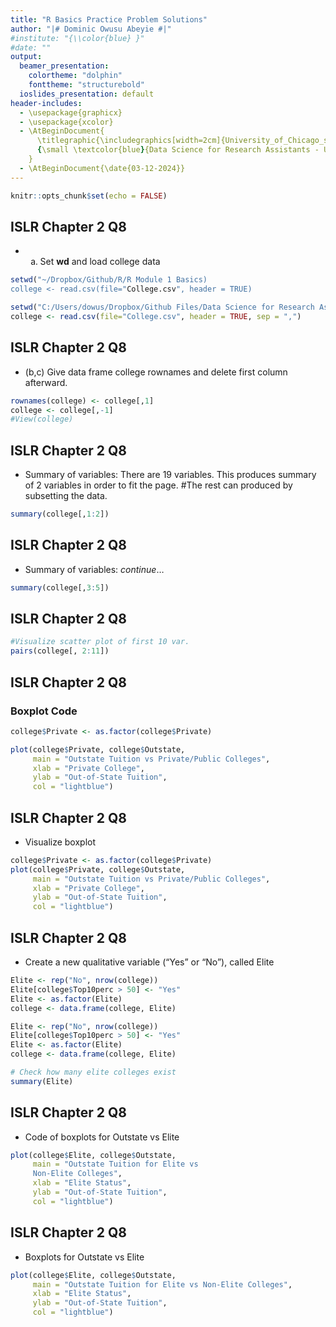 ```yaml
---
title: "R Basics Practice Problem Solutions"
author: "|# Dominic Owusu Abeyie #|"
#institute: "{\\color{blue} }"
#date: ""  
output:
  beamer_presentation:
    colortheme: "dolphin"
    fonttheme: "structurebold"
  ioslides_presentation: default
header-includes:
  - \usepackage{graphicx}  
  - \usepackage{xcolor}    
  - \AtBeginDocument{
      \titlegraphic{\includegraphics[width=2cm]{University_of_Chicago_shield.png} \\ 
      {\small \textcolor{blue}{Data Science for Research Assistants - UChicago}}}
    }
  - \AtBeginDocument{\date{03-12-2024}} 
---
```




```r
knitr::opts_chunk$set(echo = FALSE)
```

## ISLR Chapter 2 Q8

- (a) Set **wd** and load college data  
```r
setwd("~/Dropbox/Github/R/R Module 1 Basics)  
college <- read.csv(file="College.csv", header = TRUE)
```

```r
setwd("C:/Users/dowus/Dropbox/Github Files/Data Science for Research Assistants - University of Chicago/Data_Science_for_Research_Assistants_R_and_STATA_UChicago/R/R Module 1 Basics")
college <- read.csv(file="College.csv", header = TRUE, sep = ",")

```

## ISLR Chapter 2 Q8

- (b,c) Give data frame college rownames and delete first column afterward.

```r
rownames(college) <- college[,1]
college <- college[,-1]
#View(college)

```

## ISLR Chapter 2 Q8
- Summary of variables: There are 19 variables. This produces summary of 2 variables in order to fit the page. #The rest can produced by subsetting the data.

```r
summary(college[,1:2])

```

## ISLR Chapter 2 Q8
- Summary of variables: _continue_...
```r
summary(college[,3:5])
```

## ISLR Chapter 2 Q8


```r
#Visualize scatter plot of first 10 var.
pairs(college[, 2:11]) 
```

## ISLR Chapter 2 Q8

### Boxplot Code  

```r

college$Private <- as.factor(college$Private)

plot(college$Private, college$Outstate, 
     main = "Outstate Tuition vs Private/Public Colleges",
     xlab = "Private College", 
     ylab = "Out-of-State Tuition",
     col = "lightblue")
```
## ISLR Chapter 2 Q8

- Visualize boxplot
```r
college$Private <- as.factor(college$Private)
plot(college$Private, college$Outstate, 
     main = "Outstate Tuition vs Private/Public Colleges",
     xlab = "Private College", 
     ylab = "Out-of-State Tuition",
     col = "lightblue")

```

## ISLR Chapter 2 Q8

- Create a new qualitative variable (“Yes” or “No”), called Elite

```r
Elite <- rep("No", nrow(college))
Elite[college$Top10perc > 50] <- "Yes"
Elite <- as.factor(Elite)
college <- data.frame(college, Elite)
```

```r
Elite <- rep("No", nrow(college))
Elite[college$Top10perc > 50] <- "Yes"
Elite <- as.factor(Elite)
college <- data.frame(college, Elite)
```

```r
# Check how many elite colleges exist
summary(Elite)
```

## ISLR Chapter 2 Q8

- Code of boxplots for Outstate vs Elite

```r
plot(college$Elite, college$Outstate, 
     main = "Outstate Tuition for Elite vs 
     Non-Elite Colleges",
     xlab = "Elite Status",
     ylab = "Out-of-State Tuition",
     col = "lightblue")
```

## ISLR Chapter 2 Q8

- Boxplots for Outstate vs Elite

```r
plot(college$Elite, college$Outstate, 
     main = "Outstate Tuition for Elite vs Non-Elite Colleges",
     xlab = "Elite Status",
     ylab = "Out-of-State Tuition",
     col = "lightblue")
```
